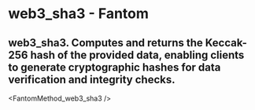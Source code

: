 # web3_sha3 - Fantom

## web3_sha3. Computes and returns the Keccak-256 hash of the provided data, enabling clients to generate cryptographic hashes for data verification and integrity checks.


<FantomMethod_web3_sha3 />
